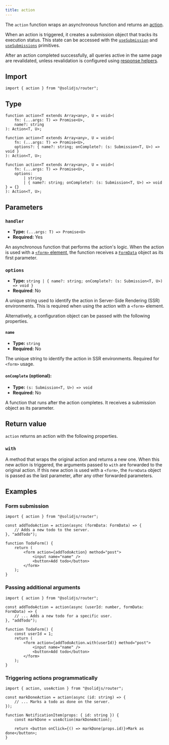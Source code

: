 ```yaml
---
title: action
---
```


The `action` function wraps an asynchronous function and returns an [action](/solid-router/concepts/actions).

When an action is triggered, it creates a submission object that tracks its execution status.
This state can be accessed with the [`useSubmission`](/solid-router/reference/data-apis/use-submission) and [`useSubmissions`](/solid-router/reference/data-apis/use-submissions) primitives.

After an action completed successfully, all queries active in the same page are revalidated, unless revalidation is configured using [response helpers](/solid-router/concepts/actions#managing-navigation-and-revalidation).

## Import

```tsx
import { action } from "@solidjs/router";
```

## Type

```tsx
function action<T extends Array<any>, U = void>(
	fn: (...args: T) => Promise<U>,
	name?: string
): Action<T, U>;

function action<T extends Array<any>, U = void>(
	fn: (...args: T) => Promise<U>,
	options?: { name?: string; onComplete?: (s: Submission<T, U>) => void }
): Action<T, U>;

function action<T extends Array<any>, U = void>(
	fn: (...args: T) => Promise<U>,
	options:
		| string
		| { name?: string; onComplete?: (s: Submission<T, U>) => void } = {}
): Action<T, U>;
```

## Parameters

### `handler`

- **Type:** `(...args: T) => Promise<U>`
- **Required:** Yes

An asynchronous function that performs the action's logic.
When the action is used with a [`<form>` element](https://developer.mozilla.org/en-US/docs/Web/HTML/Reference/Elements/form), the function receives a [`FormData`](https://developer.mozilla.org/en-US/docs/Web/API/FormData) object as its first parameter.

### `options`

- **Type:** `string | { name?: string; onComplete?: (s: Submission<T, U>) => void }`
- **Required**: No

A unique string used to identify the action in Server-Side Rendering (SSR) environments.
This is required when using the action with a `<form>` element.

Alternatively, a configuration object can be passed with the following properties.

#### `name`

- **Type:** `string`
- **Required:** No

The unique string to identify the action in SSR environments.
Required for `<form>` usage.

#### `onComplete` (optional):

- **Type:** `(s: Submission<T, U>) => void`
- **Required:** No

A function that runs after the action completes.
It receives a submission object as its parameter.

## Return value

`action` returns an action with the following properties.

### `with`

A method that wraps the original action and returns a new one.
When this new action is triggered, the arguments passed to `with` are forwarded to the original action.
If this new action is used with a `<form>`, the `FormData` object is passed as the last parameter, after any other forwarded parameters.

## Examples

### Form submission

```tsx
import { action } from "@solidjs/router";

const addTodoAction = action(async (formData: FormData) => {
	// Adds a new todo to the server.
}, "addTodo");

function TodoForm() {
	return (
		<form action={addTodoAction} method="post">
			<input name="name" />
			<button>Add todo</button>
		</form>
	);
}
```

### Passing additional arguments

```tsx
import { action } from "@solidjs/router";

const addTodoAction = action(async (userId: number, formData: FormData) => {
	// ... Adds a new todo for a specific user.
}, "addTodo");

function TodoForm() {
	const userId = 1;
	return (
		<form action={addTodoAction.with(userId)} method="post">
			<input name="name" />
			<button>Add todo</button>
		</form>
	);
}
```

### Triggering actions programmatically

```tsx
import { action, useAction } from "@solidjs/router";

const markDoneAction = action(async (id: string) => {
	// ... Marks a todo as done on the server.
});

function NotificationItem(props: { id: string }) {
	const markDone = useAction(markDoneAction);

	return <button onClick={() => markDone(props.id)}>Mark as done</button>;
}
```
